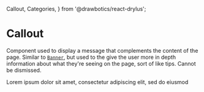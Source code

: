   Callout,
  Categories,
} from '@drawbotics/react-drylus';



# Callout
Component used to display a message that complements the content of the page. Similar to [`Banner`](/components/banner), but used to the give the user more in depth information about what they're seeing on the page, sort of like tips. Cannot be dismissed.

<Playground component={Callout}>
  <Callout category={Categories.SUCCESS}>
    Lorem ipsum dolor sit amet, consectetur adipiscing elit, sed do eiusmod
  </Callout>
</Playground>
